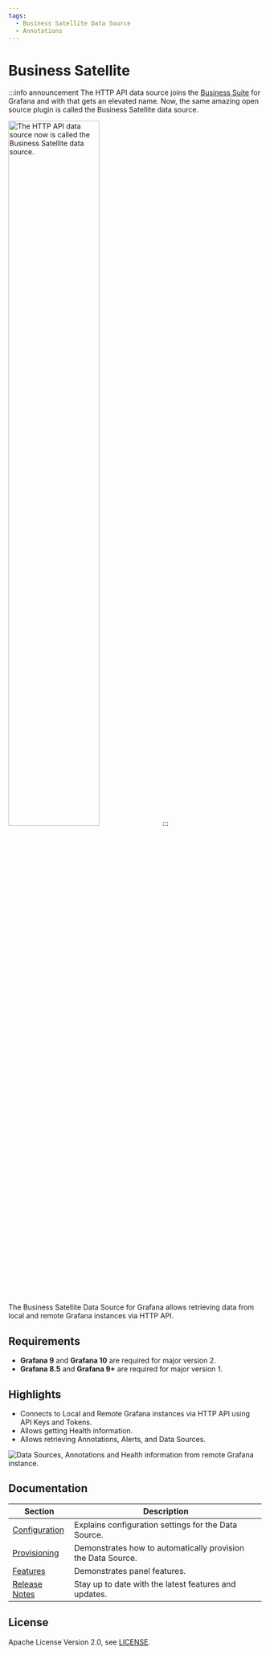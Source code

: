 ```yaml
---
tags:
  - Business Satellite Data Source
  - Annotations
---
```



# Business Satellite

:::info announcement
The HTTP API data source joins the [Business Suite](/plugins/) for Grafana and with that gets an elevated name. Now, the same amazing open source plugin is called the Business Satellite data source.

<Image
  title="The HTTP API data source now is called the Business Satellite data source."
  src="/img/plugins/business-satellite/new-name.png"
  width="60%"
/>
:::

The Business Satellite Data Source for Grafana allows retrieving data from local and remote Grafana instances via HTTP API.

<Youtube
  id="0zibOEGqTJ8"
  title="Easy access to Grafana backend using Business Satellite data source."
/>

## Requirements

- **Grafana 9** and **Grafana 10** are required for major version 2.
- **Grafana 8.5** and **Grafana 9+** are required for major version 1.

<GettingStarted />

## Highlights

- Connects to Local and Remote Grafana instances via HTTP API using API Keys and Tokens.
- Allows getting Health information.
- Allows retrieving Annotations, Alerts, and Data Sources.

<Image
  title="Data Sources, Annotations and Health information from remote Grafana instance."
  src="/img/plugins/business-satellite/dashboard.png"
/>

## Documentation

| Section                        | Description                                                  |
| ------------------------------ | ------------------------------------------------------------ |
| [Configuration](configuration) | Explains configuration settings for the Data Source.         |
| [Provisioning](provisioning)   | Demonstrates how to automatically provision the Data Source. |
| [Features](features)           | Demonstrates panel features.                                 |
| [Release Notes](release)       | Stay up to date with the latest features and updates.        |

## License

Apache License Version 2.0, see [LICENSE](https://github.com/volkovlabs/business-satellite/blob/main/LICENSE).

<Feedback />
